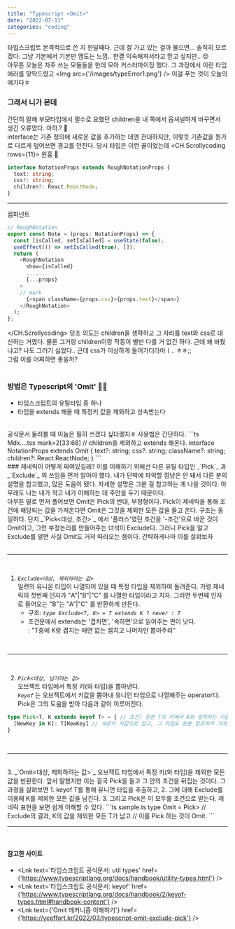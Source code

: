 ```yaml
---
title: "Typescript <Omit>"
date: "2022-07-11"
categories: "coding"
---
```


타입스크립트 본격적으로 쓴 지 한달째다. 근데 잘 가고 있는 걸까 물으면... 솔직히 모르겠다. 그냥 기본에서 기본만 맴도는 느낌.. 한결 익숙해져서라고 믿고 싶지만.. 😢
<br/>
아무튼 오늘은 자주 쓰는 모듈들을 한데 모아 커스터마이징 했다. 그 과정에서 이런 타입 에러를 맞딱드렸고
<Img src={'/images/typeError1.png'} />
이걸 푸는 것이 오늘의 얘기다ㅎ
<br/>

### 그래서 니가 몬데
간단히 말해 부모타입에서 필수로 요했던 children을 내 쪽에서 옵셔널하게 바꾸면서 생긴 오류였다. 아하.? 🤔  
interface는 기존 정의에 새로운 값을 추가하는 데엔 관대하지만, 이렇듯 기존값을 뭔가로 다르게 덮어쓰면 경고를 던진다. 당시 타입은 이런 꼴이었는데
<CH.Scrollycoding rows={11}>
  원흉 👾
  ```ts MdxComponents.tsx focus=4 
  interface NotationProps extends RoughNotationProps {
    text: string;
    css?: string;
    children?: React.ReactNode;
  }
  ```
  ---
  컴퍼넌트
  ```ts Mdx....tsx mark=2[29:41]
  // RoughNotation
  export const Note = (props: NotationProps) => {
    const [isCalled, setIsCalled] = useState(false);
    useEffect(() => setIsCalled(true), []);
    return (
      <RoughNotation
        show={isCalled}
        ......
        {...props}
      >
      // mark
        {<span className={props.css}>{props.text}</span>}
      </RoughNotation>
    );
  };
  ```
</CH.Scrollycoding>
당초 의도는 children을 생략하고 그 자리를 text와 css로 대신하는 거였다. 물론 그거랑 children이랑 작동이 별반 다를 거 없긴 하다. 근데 왜 바꿨냐고? 나도 그러기 싫었다.. 근데 css가 이상하게 들어가더라아ㅣ.. ㅎㅎ;;   
그럼 이를 어찌하면 좋을까?
<br/><br/>

### 방법은 Typescript의 'Omit' 💨💨
- 타입스크립트의 유틸타입 중 하나
- 타입을 extends 해올 때 <Note animationDelay={700}>특정키 값을 제외</Note>하고 상속받는다
<br/>
공식문서 둘러볼 때 이놈은 필히 쓰겠다 싶더랬지ㅎ 사용법은 간단하다.
```ts Mdx....tsx mark=2[33:68]
// children을 제외하고 extends 해온다.
interface NotationProps extends Omit<RoughNotationProps, "children"> {
  text?: string;
  css?: string;
  className?: string;
  children?: React.ReactNode;
} 
```
<br/>
### 제네릭이 어떻게 짜여있길래?
이를 이해하기 위해선 다른 유틸 타입인 _`Pick`_ 과 _`Exclude`_ 의 쓰임을 먼저 알아야 했다. 내가 단박에 파악할 깜냥은 안 돼서 다른 분의 설명을 참고했고, 많은 도움이 됐다. 자세한 설명은 그분 걸 참고하는 게 나을 것이다. 아무래도 나는 내가 적고 내가 이해하는 데 주안을 두기 때문이다.  
<br/>
아무튼 말로 먼저 풀어보면 Omit은 Pick의 반대, 부정형이다. Pick이 제네릭을 통해 조건에 해당되는 값을 가져온다면 Omit은 그것을 제외한 모든 값을 들고 온다. 구조는 동일하다. 단지 _`Pick<대상, 조건>`_ 에서 '플러스'였던 조건을 '-조건'으로 바꾼 것이 Omit이고, 그런 부정논리를 만들어주는 녀석이 Exclude다. 그러니 Pick을 알고 Exclude를 알면 사실 Omit도 거저 따라오는 셈이다.  
간략하게나마 이를 살펴보자
<br/>
<br/>
<hr/>
<br/>

1. _`Exclude<대상, 제외하려는 값>`_  
  일련의 <Note type="circle" color="orange" animationDelay={1000}>유니온 타입</Note>이 나열되어 있을 때 특정 타입을 제외하여 돌려준다. 가령 제네릭의 첫번째 인자가 "A"|"B"|"C" 를 나열한 타입이라고 치자. 그러면 두번째 인자로 들어오는 "B"는 "A"|"C" 를 반환하게 만든다.  
    - 구조: _`type Exclude<T, K> = T extends K ? never : T`_
    - 조건문에서 extends는 '겹치면', '속하면'으로 읽어주는 편이 낫다.  
    : "T중에 K랑 겹치는 애면 없는 셈치고 나머지만 뽑아주라"
<br/>
<hr/>
<br/>
  
2. _`Pick<대상, 남기려는 값>`_  
<Note type="circle" color="orange" animationDelay={1000}>오브젝트 타입</Note>에서 특정 키(와 타입)을 뽑아낸다.  
_`keyof`_ 는 오브젝트에서 키값을 뽑아내 유니언 타입으로 나열해주는 operator다. Pick은 그의 도움을 받아 다음과 같이 이루어진다.
```ts sample.ts
type Pick<T, K extends keyof T> = { // 조건: 원본 T의 키에서 K와 일치하는 키들을
  [NewKey in K]: T[NewKey] // 새로이 키값으로 삼고, 그 타입도 원본 참조하여 가져옴
}
```
<br/>
<hr/>
<br/> 
3. _`Omit<대상, 제외하려는 값>`_  
<Note type="circle" color="orange" animationDelay={1000}>오브젝트 타입</Note>에서 특정 키(와 타입)을 제외한 모든 값을 반환한다. 앞서 말했지만 이는 결국 Pick을 들고 그 안의 조건을 뒤집는 것이다. 그 과정을 살펴보면
    1. keyof T를 통해 유니언 타입을 추출하고,  
    2. 그에 대해 Exclude를 이용해 K를 제외한 모든 값을 남긴다.  
    3. 그리고 Pick은 이 모두를 조건으로 받는다.  
  제네릭 표현을 보면 쉽게 이해할 수 있다.
```ts sample.ts
type Omit<T, K> = Pick<T, Exclude<keyof T, K>>
// Exclude<keyof T, K>의 결과, K의 값을 제외한 모든 T가 남고
// 이를 Pick 하는 것이 Omit.
```
<br/>
<hr/>
<br/>


#### 참고한 사이트
- <Lnk text='타입스크립트 공식문서: util types' href={'https://www.typescriptlang.org/docs/handbook/utility-types.html'} />
- <Lnk text='타입스크립트 공식문서: keyof' href={'https://www.typescriptlang.org/docs/handbook/2/keyof-types.html#handbook-content'} />
- <Lnk text={'Omit 메커니즘 이해하기'} href={'https://yceffort.kr/2022/03/typescript-omit-exclude-pick'} />
